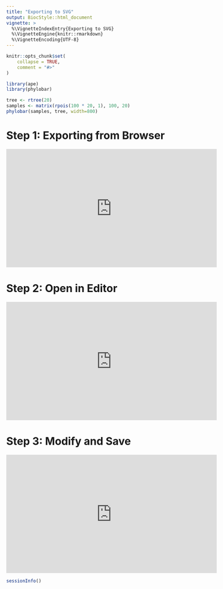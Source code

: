 ```yaml
---
title: "Exporting to SVG"
output: BiocStyle::html_document
vignette: >
  %\VignetteIndexEntry{Exporting to SVG}
  %\VignetteEngine{knitr::rmarkdown}
  %\VignetteEncoding{UTF-8}
---
```


```r
knitr::opts_chunk$set(
    collapse = TRUE,
    comment = "#>"
)
```

```r
library(ape)
library(phylobar)

tree <- rtree(20)
samples <- matrix(rpois(100 * 20, 1), 100, 20)
phylobar(samples, tree, width=800)
```

# Step 1: Exporting from Browser

<iframe width="560" height="315" src="https://www.youtube.com/embed/pb55u7kL7NA?si=held0jZZtjdN4rNJ" title="YouTube video player" frameborder="0" allow="accelerometer; autoplay; clipboard-write; encrypted-media; gyroscope; picture-in-picture; web-share" referrerpolicy="strict-origin-when-cross-origin" allowfullscreen data-external="1"></iframe>

# Step 2: Open in Editor

<iframe width="560" height="315" src="https://www.youtube.com/embed/UdnBCg_JONA?si=QvQ1Wdoe0b2W-BE_" title="YouTube video player" frameborder="0" allow="accelerometer; autoplay; clipboard-write; encrypted-media; gyroscope; picture-in-picture; web-share" referrerpolicy="strict-origin-when-cross-origin" allowfullscreen data-external="1"></iframe>

# Step 3: Modify and Save

<iframe width="560" height="315" src="https://www.youtube.com/embed/AB9GU1H6Uxs?si=HviKesdsayKz9OTi" title="YouTube video player" frameborder="0" allow="accelerometer; autoplay; clipboard-write; encrypted-media; gyroscope; picture-in-picture; web-share" referrerpolicy="strict-origin-when-cross-origin" allowfullscreen data-external="1"></iframe>

```r
sessionInfo()
```